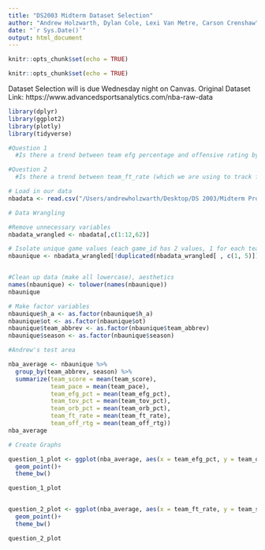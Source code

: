 ```yaml
---
title: "DS2003 Midterm Dataset Selection"
author: "Andrew Holzwarth, Dylan Cole, Lexi Van Metre, Carson Crenshaw"
date: "`r Sys.Date()`"
output: html_document
---
```


```r
knitr::opts_chunk$set(echo = TRUE)
```
```r
knitr::opts_chunk$set(echo = TRUE)
```

Dataset Selection will is due Wednesday night on Canvas. 
Original Dataset Link: https://www.advancedsportsanalytics.com/nba-raw-data

```r
library(dplyr)
library(ggplot2)
library(plotly)
library(tidyverse)
```

```r
#Question 1
  #Is there a trend between team efg percentage and offensive rating by team?

#Question 2
  #Is there a trend between team_ft_rate (which we are using to track fouls), and total score, sorted by team and season
```

```r
# Load in our data
nbadata <- read.csv("/Users/andrewholzwarth/Desktop/DS 2003/Midterm Project/ASA Heat Check Data (2) copy.csv")
```

```r
# Data Wrangling

#Remove unnecessary variables
nbadata_wrangled <- nbadata[,c(1:12,62)]

# Isolate unique game values (each game_id has 2 values, 1 for each team)
nbaunique <- nbadata_wrangled[!duplicated(nbadata_wrangled[ , c(1, 5)]), ]


#Clean up data (make all lowercase), aesthetics
names(nbaunique) <- tolower(names(nbaunique))
nbaunique

# Make factor variables
nbaunique$h_a <- as.factor(nbaunique$h_a)
nbaunique$ot <- as.factor(nbaunique$ot)
nbaunique$team_abbrev <- as.factor(nbaunique$team_abbrev)
nbaunique$season <- as.factor(nbaunique$season)
```

```r
#Andrew's test area

nba_average <- nbaunique %>%
  group_by(team_abbrev, season) %>%
  summarize(team_score = mean(team_score),
            team_pace = mean(team_pace),
            team_efg_pct = mean(team_efg_pct),
            team_tov_pct = mean(team_tov_pct),
            team_orb_pct = mean(team_orb_pct),
            team_ft_rate = mean(team_ft_rate),
            team_off_rtg = mean(team_off_rtg))
nba_average
```


```r
# Create Graphs

question_1_plot <- ggplot(nba_average, aes(x = team_efg_pct, y = team_off_rtg, color = team_abbrev, shape = season))+
  geom_point()+
  theme_bw()

question_1_plot


question_2_plot <- ggplot(nba_average, aes(x = team_ft_rate, y = team_score, color = team_abbrev, shape = season))+
  geom_point()+
  theme_bw()

question_2_plot
```

